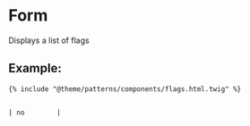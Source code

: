 # Form

Displays a list of flags

## Example:

```
{% include "@theme/patterns/components/flags.html.twig" %}
```
                                                                                        | no        |
